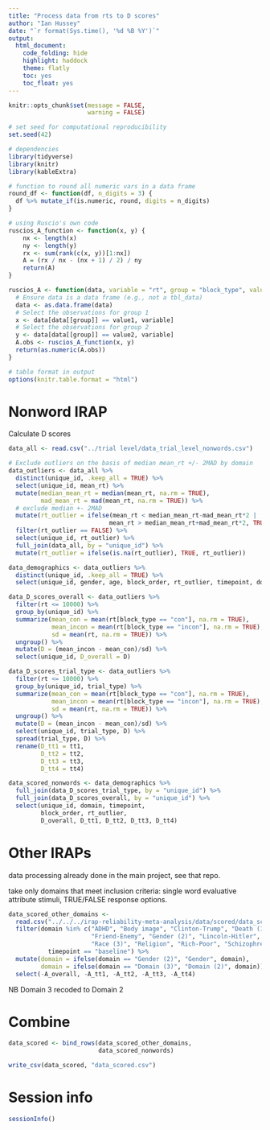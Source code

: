 ```yaml
---
title: "Process data from rts to D scores"
author: "Ian Hussey"
date: "`r format(Sys.time(), '%d %B %Y')`"
output:
  html_document:
    code_folding: hide
    highlight: haddock
    theme: flatly
    toc: yes
    toc_float: yes
---
```


```r
knitr::opts_chunk$set(message = FALSE,
                      warning = FALSE)
```

```r

# set seed for computational reproducibility
set.seed(42)

# dependencies
library(tidyverse)
library(knitr)
library(kableExtra)

# function to round all numeric vars in a data frame
round_df <- function(df, n_digits = 3) {
  df %>% mutate_if(is.numeric, round, digits = n_digits)
}

# using Ruscio's own code
ruscios_A_function <- function(x, y) {
    nx <- length(x)
    ny <- length(y)
    rx <- sum(rank(c(x, y))[1:nx])
    A = (rx / nx - (nx + 1) / 2) / ny
    return(A)
}

ruscios_A <- function(data, variable = "rt", group = "block_type", value1 = "incon", value2 = "con") {
  # Ensure data is a data frame (e.g., not a tbl_data)
  data <- as.data.frame(data)
  # Select the observations for group 1
  x <- data[data[[group]] == value1, variable]
  # Select the observations for group 2
  y <- data[data[[group]] == value2, variable]
  A.obs <- ruscios_A_function(x, y)
  return(as.numeric(A.obs))
}

# table format in output
options(knitr.table.format = "html") 

```

# Nonword IRAP

Calculate D scores

```r

data_all <- read.csv("../trial level/data_trial_level_nonwords.csv") 

# Exclude outliers on the basis of median mean_rt +/- 2MAD by domain
data_outliers <- data_all %>%
  distinct(unique_id, .keep_all = TRUE) %>%
  select(unique_id, mean_rt) %>%
  mutate(median_mean_rt = median(mean_rt, na.rm = TRUE),
         mad_mean_rt = mad(mean_rt, na.rm = TRUE)) %>%
  # exclude median +- 2MAD
  mutate(rt_outlier = ifelse(mean_rt < median_mean_rt-mad_mean_rt*2 |
                            mean_rt > median_mean_rt+mad_mean_rt*2, TRUE, FALSE)) %>%
  filter(rt_outlier == FALSE) %>%
  select(unique_id, rt_outlier) %>%
  full_join(data_all, by = "unique_id") %>%
  mutate(rt_outlier = ifelse(is.na(rt_outlier), TRUE, rt_outlier))

data_demographics <- data_outliers %>%
  distinct(unique_id, .keep_all = TRUE) %>%
  select(unique_id, gender, age, block_order, rt_outlier, timepoint, domain)

data_D_scores_overall <- data_outliers %>%
  filter(rt <= 10000) %>%
  group_by(unique_id) %>%
  summarize(mean_con = mean(rt[block_type == "con"], na.rm = TRUE),
            mean_incon = mean(rt[block_type == "incon"], na.rm = TRUE),
            sd = mean(rt, na.rm = TRUE)) %>%
  ungroup() %>%
  mutate(D = (mean_incon - mean_con)/sd) %>%
  select(unique_id, D_overall = D) 

data_D_scores_trial_type <- data_outliers %>%
  filter(rt <= 10000) %>%
  group_by(unique_id, trial_type) %>%
  summarize(mean_con = mean(rt[block_type == "con"], na.rm = TRUE),
            mean_incon = mean(rt[block_type == "incon"], na.rm = TRUE),
            sd = mean(rt, na.rm = TRUE)) %>%
  ungroup() %>%
  mutate(D = (mean_incon - mean_con)/sd) %>%
  select(unique_id, trial_type, D) %>%
  spread(trial_type, D) %>%
  rename(D_tt1 = tt1,
         D_tt2 = tt2,
         D_tt3 = tt3,
         D_tt4 = tt4) 

data_scored_nonwords <- data_demographics %>%
  full_join(data_D_scores_trial_type, by = "unique_id") %>%
  full_join(data_D_scores_overall, by = "unique_id") %>%
  select(unique_id, domain, timepoint, 
         block_order, rt_outlier, 
         D_overall, D_tt1, D_tt2, D_tt3, D_tt4)

```

# Other IRAPs

data processing already done in the main project, see that repo.

take only domains that meet inclusion criteria: single word evaluative attribute stimuli, TRUE/FALSE response options.

```r

data_scored_other_domains <- 
  read.csv("../../../irap-reliability-meta-analysis/data/scored/data_scored.csv") %>%
  filter(domain %in% c("ADHD", "Body image", "Clinton-Trump", "Death (1)", "Death (3)",
                       "Friend-Enemy", "Gender (2)", "Lincoln-Hitler", "PTSD", "Race (1)", "Race (2)",
                       "Race (3)", "Religion", "Rich-Poor", "Schizophrenia", "Hunger") & 
           timepoint == "baseline") %>%
  mutate(domain = ifelse(domain == "Gender (2)", "Gender", domain),
         domain = ifelse(domain == "Domain (3)", "Domain (2)", domain)) %>%
  select(-A_overall, -A_tt1, -A_tt2, -A_tt3, -A_tt4)

```

NB Domain 3 recoded to Domain 2

# Combine

```r

data_scored <- bind_rows(data_scored_other_domains, 
                         data_scored_nonwords)

write_csv(data_scored, "data_scored.csv")

```

# Session info

```r

sessionInfo()

```


